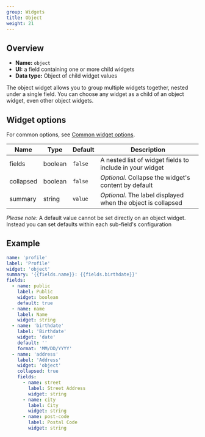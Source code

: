 ```yaml
---
group: Widgets
title: Object
weight: 21
---
```


## Overview

- **Name:** `object`
- **UI:** a field containing one or more child widgets
- **Data type:** Object of child widget values

The object widget allows you to group multiple widgets together, nested under a single field. You can choose any widget as a child of an object widget, even other object widgets.

## Widget options

For common options, see [Common widget options](/docs/widgets#common-widget-options).

| Name      | Type    | Default | Description                                                  |
| --------- | ------- | ------- | ------------------------------------------------------------ |
| fields    | boolean | `false` | A nested list of widget fields to include in your widget     |
| collapsed | boolean | `false` | _Optional_. Collapse the widget's content by default         |
| summary   | string  | `value` | _Optional_. The label displayed when the object is collapsed |

_Please note:_ A default value cannot be set directly on an object widget. Instead you can set defaults within each sub-field's configuration

## Example

```yaml
name: 'profile'
label: 'Profile'
widget: 'object'
summary: '{{fields.name}}: {{fields.birthdate}}'
fields:
  - name: public
    label: Public
    widget: boolean
    default: true
  - name: name
    label: Name
    widget: string
  - name: 'birthdate'
    label: 'Birthdate'
    widget: 'date'
    default: ''
    format: 'MM/DD/YYYY'
  - name: 'address'
    label: 'Address'
    widget: 'object'
    collapsed: true
    fields:
      - name: street
        label: Street Address
        widget: string
      - name: city
        label: City
        widget: string
      - name: post-code
        label: Postal Code
        widget: string
```
